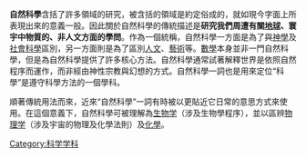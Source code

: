 {{Catnav|頁面分類|科學}}
{{Catbar}}

'''自然科學'''含括了許多領域的研究，被含括的領域是約定俗成的，就如現今字面上所表現出來的意義一般。因此關於自然科學的傳統描述是'''研究我們周遭有關[[地球|地球]]、寰宇中物質的、非人文方面的學問'''。作為一個統稱，自然科學一方面是為了與[[神學|神學]]及[[社會科學|社會科學]]區別，另一方面則是為了區別[[人文|人文]]、[[藝術|藝術]]等。[[數學|數學]]本身並非一門自然科學，但是為自然科學提供了許多核心方法。自然科學通常試著解釋世界是依照自然程序而運作，而非經由神性宗教與幻想的方式。自然科學一詞也是用來定位“科學”是遵守科學方法的一個學科。

順著傳統用法而來，近來“自然科學”一詞有時被以更貼近它日常的意思方式來使用。在這個意義下，自然科學可被理解為[[生物学|生物学]]（涉及生物學程序），並以區辨[[物理学|物理学]]（涉及宇宙的物理及化學法則）及[[化學|化學]]。

{{Catmore}}

{{portal|科學}}
{{Commonscat|Natural sciences}}

{{Natural sciences-footer}}
<!-- interwiki -->

[[Category:科学学科|Category:科学学科]]